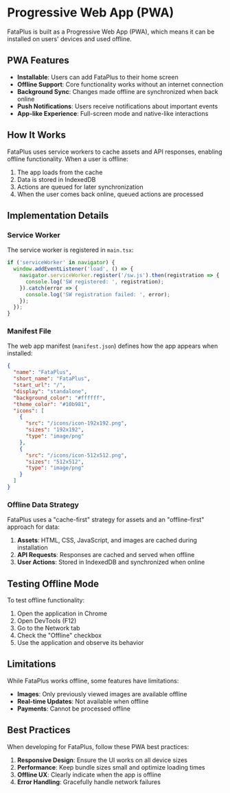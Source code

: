 # Progressive Web App (PWA)

FataPlus is built as a Progressive Web App (PWA), which means it can be installed on users' devices and used offline.

## PWA Features

- **Installable**: Users can add FataPlus to their home screen
- **Offline Support**: Core functionality works without an internet connection
- **Background Sync**: Changes made offline are synchronized when back online
- **Push Notifications**: Users receive notifications about important events
- **App-like Experience**: Full-screen mode and native-like interactions

## How It Works

FataPlus uses service workers to cache assets and API responses, enabling offline functionality. When a user is offline:

1. The app loads from the cache
2. Data is stored in IndexedDB
3. Actions are queued for later synchronization
4. When the user comes back online, queued actions are processed

## Implementation Details

### Service Worker

The service worker is registered in `main.tsx`:

```typescript
if ('serviceWorker' in navigator) {
  window.addEventListener('load', () => {
    navigator.serviceWorker.register('/sw.js').then(registration => {
      console.log('SW registered: ', registration);
    }).catch(error => {
      console.log('SW registration failed: ', error);
    });
  });
}
```

### Manifest File

The web app manifest (`manifest.json`) defines how the app appears when installed:

```json
{
  "name": "FataPlus",
  "short_name": "FataPlus",
  "start_url": "/",
  "display": "standalone",
  "background_color": "#ffffff",
  "theme_color": "#10b981",
  "icons": [
    {
      "src": "/icons/icon-192x192.png",
      "sizes": "192x192",
      "type": "image/png"
    },
    {
      "src": "/icons/icon-512x512.png",
      "sizes": "512x512",
      "type": "image/png"
    }
  ]
}
```

### Offline Data Strategy

FataPlus uses a "cache-first" strategy for assets and an "offline-first" approach for data:

1. **Assets**: HTML, CSS, JavaScript, and images are cached during installation
2. **API Requests**: Responses are cached and served when offline
3. **User Actions**: Stored in IndexedDB and synchronized when online

## Testing Offline Mode

To test offline functionality:

1. Open the application in Chrome
2. Open DevTools (F12)
3. Go to the Network tab
4. Check the "Offline" checkbox
5. Use the application and observe its behavior

## Limitations

While FataPlus works offline, some features have limitations:

- **Images**: Only previously viewed images are available offline
- **Real-time Updates**: Not available when offline
- **Payments**: Cannot be processed offline

## Best Practices

When developing for FataPlus, follow these PWA best practices:

1. **Responsive Design**: Ensure the UI works on all device sizes
2. **Performance**: Keep bundle sizes small and optimize loading times
3. **Offline UX**: Clearly indicate when the app is offline
4. **Error Handling**: Gracefully handle network failures
